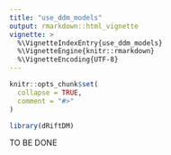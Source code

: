 ```yaml
---
title: "use_ddm_models"
output: rmarkdown::html_vignette
vignette: >
  %\VignetteIndexEntry{use_ddm_models}
  %\VignetteEngine{knitr::rmarkdown}
  %\VignetteEncoding{UTF-8}
---
```


```r
knitr::opts_chunk$set(
  collapse = TRUE,
  comment = "#>"
)
```

```r
library(dRiftDM)
```

TO BE DONE
